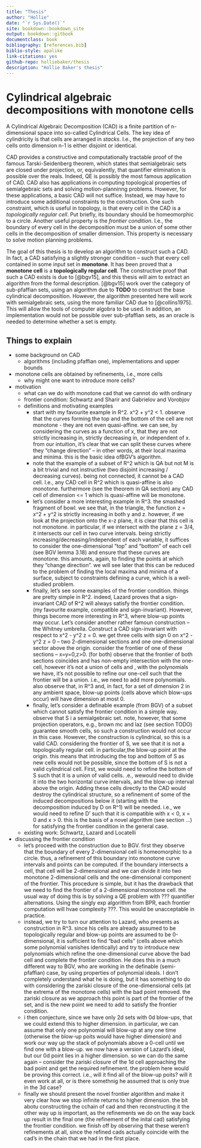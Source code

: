 ```yaml
---
title: "Thesis"
author: "Hollie"
date: "`r Sys.Date()`"
site: bookdown::bookdown_site
output: bookdown::gitbook
documentclass: book
bibliography: [references.bib]
biblio-style: apalike
link-citations: yes
github-repo: holliebaker/thesis
description: "Hollie Baker's thesis"
---
```


\newcommand{\R}{\mathbb{R}}
\newcommand{\Q}{\mathbb{Q}}
\newcommand{\N}{\mathbb{N}}
\newcommand{\Z}{\mathbb{Z}}
\newcommand{\A}{\mathbb{A}}

\newcommand{\proj}{\operatorname{proj}}
\newcommand{\lcm}{\operatorname{lcm}}
\newcommand{\lc}{\operatorname{lc}}
\newcommand{\lm}{\operatorname{lm}}
\newcommand{\ldt}{\operatorname{lt}}
\newcommand{\multideg}{\operatorname{multideg}}
\newcommand{\red}{\operatorname{red}}
\newcommand{\prim}{\operatorname{prim}}
\newcommand{\psrc}{\operatorname{psrc}}
\newcommand{\res}{\operatorname{Res}}
\newcommand{\lex}{<_{\rm{lex}}}
\newcommand{\lexeq}{\le_{\rm{lex}}}
\newcommand{\projop}[1]{{\proj_{\R^{#1}}}}

\newcommand{\projops}[1]{{\proj_{\opspan{#1}}}}
\newcommand{\opspan}[1]{{\operatorname{span} \{#1\}}}
\newcommand{\cl}[1]{{\operatorname{cl} \left( #1 \right)}}
\newcommand{\fr}[1]{{\operatorname{fr} \left( #1 \right)}}


# Cylindrical algebraic decompositions with monotone cells

A Cylindrical Algebraic Decomposition (CAD) is a finite partition of n-dimensional space into so-called Cylindrical Cells. The
key idea of cylindricity is that cells are arranged in *stacks*. I.e., the projection of any two cells onto dimension
n-1 is either disjoint or identical.

CAD provides a constructive and computationally tractable proof of the famous Tarski-Seidenberg theorem, which states that semialgebraic sets are
closed under projection, or, equivalently, that quantifier elimination is possible over the reals. Indeed, QE is
possibly the most famous application of CAD. CAD also has applications in computing topological properties of
semialgebraic sets and solving motion-planninng problems. However, for these applications, a basic CAD will not suffice.
Instead, we may have to introduce some additional constraints to the construction. One such constraint, which is useful
in topology, is that every cell in the CAD is a *topologically regular cell*. Put briefly, its boundary should be
homeomorphic to a circle. Another useful property is the *frontier condition*. I.e., the boundary of every cell in the
decomposition must be a union of some other cells in the decomposition of smaller dimension. This property is necessary
to solve motion planning problems.

The goal of this thesis is to develop an algorithm to construct such a CAD. In fact, a CAD satisfying a slightly stronger condition -- such that every cell contained in some input set in **monotone**. It has been proved that a **monotone cell** is a **topologically regular cell**. The constructive proof that such a CAD exists is due to [@bgv15], and this thesis will aim to extract an algorithm from the formal description.
[@bgv15] work over the category of sub-pfaffian sets, using an algorithm due to **TODO** to construct the base
cylindrical decomposition. However, the algorithm presented here will work with semialgebraic sets, using the more
familiar CAD due to [@collins1975]. This will allow the tools of computer algobra to be used. In addition, an implementation would not be possible over sub-pfaffian sets, as an oracle is needed to determine whether a set is empty.

## Things to explain

- some background on CAD
  - algorithms (including pfaffian one), implementations and upper bounds
- monotone cells are obtained by refinements, i.e., more cells
  - why might one want to introduce more cells?

- motivation
  - what can we do with monotone cad that we cannot do with ordinary
  - frontier condition: Schwartz and Sharir and Gabrielov and Vorobjov
  - definitions and motivating examples
    - start with my favourite example in R^2. x^2 + y^2 < 1. observe that the curves forming the top and the bottom of the cell are not monotone - they are not even quasi-affine. we can see, by considering the curves as a function of x, that they are not strictly increasing in, strictly decreasing in, or independent of x. from our intuition, it's clear that we can split these curves where they "change direction" -- in other words, at their local maxima and minima. this is the basic idea ofBGV's algorithm.
    - note that the example of a subset of R^2 which is QA but not M is a bit trivial and not instructive (two disjoint increasing / decreasing curves). being not connected, it cannot be a CAD cell. I.e., any CAD cell in R^2 which is quasi-affine is also monotone. furthermore (see the theorem in QA section) any CAD cell of dimension <= 1 which is quasi-affine will be monotone.
    - let's consider a more interesting example in R^3. the smashed fragment of bowl. we see that, in the triangle, the function z = x^2 + y^2 is strictly increasing in both y and z. however, if we look at the projection onto the x-z plane, it is clear that this cell is not monotone. in particular, if we intersect with the plane z = 3/4, it intersects our cell in two curve intervals. being strictly increasing/decreasing/independent of each variable, it suffices to consider the one-dimensional "top" and "bottom" of each cell (see BGV lemma 3.18) and ensure that these curves are monotone. this amounts, again, to finding the points at which they "change direction". we will see later that this can be reduced to the problem of finding the local maxima and minima of a surface, subject to constraints defining a curve, which is a well-studied problem.
    - finally, let's see some examples of the frontier condition. things are pretty simple in R^2. indeed, Lazard proves that a sign-invariant CAD of R^2 will always satisfy the frontier condition. (my favourite example, compatible and sign-invariant). However, things become more interesting in R^3, where blow-up points may occur. Let's consider another rather famoun construction -- the Whitney umbrella. Construct a CAD sign-invariant with respect to x^2 - y^2 z = 0. we get three cells with sign 0 on x^2 - y^2 z = 0 -- two 2-dimensional sections and one one-dimensional sector above the origin. consider the frontier of one of these sections -- x=y=0,z>0. (for both) observe that the frontier of both sections coincides and has non-empty intersection with the one-cell, however it's not a union of cells and , with the polynomials we have, it's not possible to refine our one-cell such that the frontier will be a union. i.e., we need to add more polynomials. also observe that, in R^3 and, in fact, for a set of dimension 2 in any ambient space, blow-up points (cells above which blow-ups occur) will have dimension at most 0.
    - finally, let's consider a definable example (from BGV) of a subset which cannot satisfy the frontier condition in a simple way. observe that S i a semialgebraic set. note, however, that some projection operators, e.g., brown mc and laz (see section TODO) guarantee smooth cells, so such a construction would not occur in this case. However, the construction is cylindrical, so this is a valid CAD. considering the frontier of S, we see that it is not a topologically regular cell. in particular,the blow-up point at the origin. this means that introducing the top and bottom of S as new cells would not be possible, since the bottom of S is not a valid cylindrical cell. First, we would need to refine the bottom of S such that it is a union of valid cells. .e., wewould need to divide it into the two horizontal curve intervals, and the blow-up interval above the origin. Adding these cells directly to the CAD would destroy the cylindrical structure, so a refinement of some of the induced decompositions below it (starting with the decomposition induced by D on R^1) will be needed. i.e., we would need to refine D' such that it is compatible with x < 0, x = 0 and x > 0. this is the basis of a novel algorithm (see section ...) for satisfying the frontier condition in the general case.
  - existing work: Schwartz, Lazard and Locatelli

- discussing the frontier condition
  - let's proceed with the construction due to BGV. first they observe that the boundary of every 2-dimensional cell is homeomorphic to a circle. thus, a refinement of this boundary into monotone curve intervals and points can be computed. if the boundary intersects a cell, that cell will be 2-dimensional and we can divide it into two monotone 2-dimensional cells and the one-dimensional component of the frontier. This procedure is simple, but it has the drawback that we need to find the frontier of a 2-dimensional monotone cell. the usual way of doing this is by solving a QE problem with ??? quantifier alternations. Using the singly exp algorithm from BPR, each frontier computation will hvae complexity ???. This would be unacceptable in practice.
  - instead, we try to turn our attention to Lazard, who presents as construction in R^3. since his cells are already assumed to be topologically regular and blow-up points are assumed to be 0-dimensional, it is sufficient to find "bad cells" (cells above which some polynomial vanishes identically) and try to introduce new polynomials which refine the one-dimensional curve above the bad cell and complete the frontier condition. He does this in a much different way to BGV, who are working in the definable (semi-pfaffian) case, by using properties of polynomial ideals. I don't completely understand what he is doing, but it has something to do with considering the zariski closure of the one-dimensional cells (at the extrema of the monotone cells) with the bad point removed. the zariski closure as we approach this point is part of the frontier of the set, and is the new point we need to add to satisfy the frontier condition.
  - i then conjecture, since we have only 2d sets with 0d blow-ups, that we could extend this to higher dimension. in particular, we can assume that only one polynomial will blow-up at any one time (otherwise the blow-up poits would have higher dimension) and work our way up the stack of polynomials above a 0-cell until we find one with a blow-up. we now have a version of Lazard's ideal, but our 0d point lies in a higher dimension. so we can do the same again -- consider the zariski closure of the 1d cell approaching the bad point and get the required refinement. the problem here would be proving this correct. i.e., will it find all of the blow-up poits? will it even work at all, or is there somethnig he assumed that is only true in the 3d case?
  - finally we should present the novel frontier algorithm and make it very clear how we stop infinite returns to higher dimension. the bit abotu constructing the cchain of cad and then reconstructing it the other way up is important, as the refinements we do on the way back up result in the final one (the refinement of the inital cad)  satisfying the frontier condition. we finish off by observing that these weren't refinements at all, since the refined cads actually coincide with the cad's in the chain that we had in the first place.


